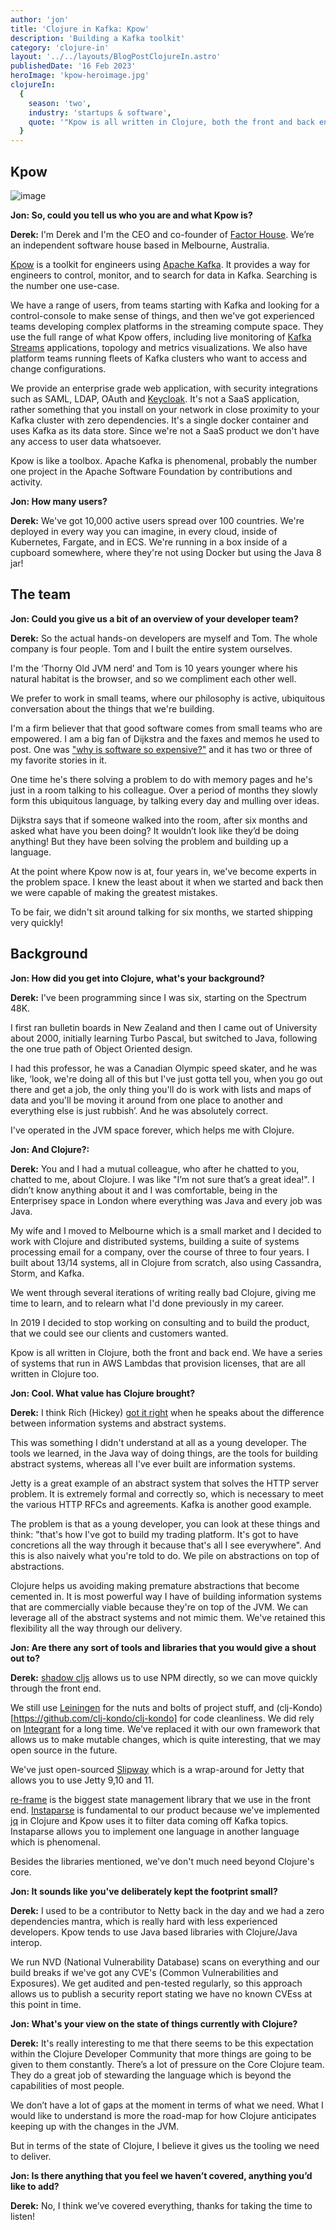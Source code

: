 ```yaml
---
author: 'jon'
title: 'Clojure in Kafka: Kpow'
description: 'Building a Kafka toolkit'
category: 'clojure-in'
layout: '../../layouts/BlogPostClojureIn.astro'
publishedDate: '16 Feb 2023'
heroImage: 'kpow-heroimage.jpg'
clojureIn:
  {
    season: 'two',
    industry: 'startups & software',
    quote: '"Kpow is all written in Clojure, both the front and back end."'
  }
---
```



## Kpow


<Image alt='image' src={si} />

**Jon: So, could you tell us who you are and what Kpow is?**

**Derek:** I'm Derek and I'm the CEO and co-founder of [Factor House](https://factorhouse.io/). We’re an independent software house based in Melbourne, Australia.

[Kpow](https://kpow.io/) is a toolkit for engineers using [Apache Kafka](https://kafka.apache.org/). It provides a way for engineers to control, monitor, and to search for data in Kafka. Searching is the number one use-case.

We have a range of users, from teams starting with Kafka and looking for a control-console to make sense of things, and then we've got experienced teams developing complex platforms in the streaming compute space. They use the full range of what Kpow offers, including live monitoring of [Kafka Streams](https://docs.confluent.io/platform/current/streams/index.html) applications, topology and metrics visualizations. We also have platform teams running fleets of Kafka clusters who want to access and change configurations.

We provide an enterprise grade web application, with security integrations such as SAML, LDAP, OAuth and [Keycloak](https://www.keycloak.org/). It's not a SaaS application, rather something that you install on your network in close proximity to your Kafka cluster with zero dependencies. It's a single docker container and uses Kafka as its data store. Since we're not a SaaS product we don't have any access to user data whatsoever.

Kpow is like a toolbox. Apache Kafka is phenomenal, probably the number one project in the Apache Software Foundation by contributions and activity.

**Jon: How many users?**

**Derek:** We've got 10,000 active users spread over 100 countries. We're deployed in every way you can imagine, in every cloud, inside of Kubernetes, Fargate, and in ECS. We're running in a box inside of a cupboard somewhere, where they're not using Docker but using the Java 8 jar!

## The team

**Jon: Could you give us a bit of an overview of your developer team?**

**Derek:** So the actual hands-on developers are myself and Tom. The whole company is four people. Tom and I built the entire system ourselves.

I'm the ‘Thorny Old JVM nerd’ and Tom is 10 years younger where his natural habitat is the browser, and so we compliment each other well.

We prefer to work in small teams, where our philosophy is active, ubiquitous conversation about the things that we're building.

I'm a firm believer that that good software comes from small teams who are empowered. I am a big fan of Dijkstra and the faxes and memos he used to post. One was ["why is software so expensive?"](https://www.cs.utexas.edu/users/EWD/transcriptions/EWD06xx/EWD648.html) and it has two or three of my favorite stories in it.

One time he's there solving a problem to do with memory pages and he's just in a room talking to his colleague. Over a period of months they slowly form this ubiquitous language, by talking every day and mulling over ideas.

Dijkstra says that if someone walked into the room, after six months and asked what have you been doing? It wouldn’t look like they’d be doing anything! But they have been solving the problem and building up a language.

At the point where Kpow now is at, four years in, we've become experts in the problem space. I knew the least about it when we started and back then we were capable of making the greatest mistakes.

To be fair, we didn't sit around talking for six months, we started shipping very quickly!

## Background

**Jon: How did you get into Clojure, what's your background?**

**Derek:** I've been programming since I was six, starting on the Spectrum 48K.

I first ran bulletin boards in New Zealand and then I came out of University about 2000, initially learning Turbo Pascal, but switched to Java, following the one true path of Object Oriented design.

I had this professor, he was a Canadian Olympic speed skater, and he was like, ‘look, we're doing all of this but I've just gotta tell you, when you go out there and get a job, the only thing you'll do is work with lists and maps of data and you'll be moving it around from one place to another and everything else is just rubbish’. And he was absolutely correct.

I've operated in the JVM space forever, which helps me with Clojure.

**Jon: And Clojure?:**

**Derek:** You and I had a mutual colleague, who after he chatted to you, chatted to me, about Clojure. I was like "I’m not sure that’s a great idea!". I didn’t know anything about it and I was comfortable, being in the Enterprisey space in London where everything was Java and every job was Java.

My wife and I moved to Melbourne which is a small market and I decided to work with Clojure and distributed systems, building a suite of systems processing email for a company, over the course of three to four years. I built about 13/14 systems, all in Clojure from scratch, also using Cassandra, Storm, and Kafka.

We went through several iterations of writing really bad Clojure, giving me time to learn, and to relearn what I'd done previously in my career.

In 2019 I decided to stop working on consulting and to build the product, that we could see our clients and customers wanted.

Kpow is all written in Clojure, both the front and back end. We have a series of systems that run in AWS Lambdas that provision licenses, that are all written in Clojure too.

**Jon: Cool. What value has Clojure brought?**

**Derek:** I think Rich (Hickey) [got it right](https://www.youtube.com/watch?v=ROor6_NGIWU) when he speaks about the difference between information systems and abstract systems.

This was something I didn't understand at all as a young developer. The tools we learned, in the Java way of doing things, are the tools for building abstract systems, whereas all I've ever built are information systems.

Jetty is a great example of an abstract system that solves the HTTP server problem. It is extremely formal and correctly so, which is necessary to meet the various HTTP RFCs and agreements. Kafka is another good example.

The problem is that as a young developer, you can look at these things and think: "that's how I've got to build my trading platform. It's got to have concretions all the way through it because that's all I see everywhere". And this is also naively what you're told to do. We pile on abstractions on top of abstractions.

Clojure helps us avoiding making premature abstractions that become cemented in. It is most powerful way I have of building information systems that are commercially viable because they're on top of the JVM. We can leverage all of the abstract systems and not mimic them. We've retained this flexibility all the way through our delivery.

**Jon: Are there any sort of tools and libraries that you would give a shout out to?**

**Derek:** [shadow cljs](https://github.com/thheller/shadow-cljs) allows us to use NPM directly, so we can move quickly through the front end.

We still use [Leiningen](https://leiningen.org/) for the nuts and bolts of project stuff, and (clj-Kondo)[https://github.com/clj-kondo/clj-kondo] for code cleanliness. We did rely on [Integrant](https://github.com/weavejester/integrant) for a long time. We've replaced it with our own framework that allows us to make mutable changes, which is quite interesting, that we may open source in the future.

We've just open-sourced [Slipway](https://github.com/factorhouse/slipway) which is a wrap-around for Jetty that allows you to use Jetty 9,10 and 11.

[re-frame](https://github.com/day8/re-frame) is the biggest state management library that we use in the front end. [Instaparse](https://github.com/Engelberg/instaparse) is fundamental to our product because we've implemented [jq](https://stedolan.github.io/jq/) in Clojure and Kpow uses it to filter data coming off Kafka topics. Instaparse allows you to implement one language in another language which is phenomenal.

Besides the libraries mentioned, we've don't much need beyond Clojure's core.

**Jon: It sounds like you've deliberately kept the footprint small?**

**Derek:** I used to be a contributor to Netty back in the day and we had a zero dependencies mantra, which is really hard with less experienced developers. Kpow tends to use Java based libraries with Clojure/Java interop.

We run NVD (National Vulnerability Database) scans on everything and our build breaks if we've got any CVE's (Common Vulnerabilities and Exposures). We get audited and pen-tested regularly, so this approach allows us to publish a security report stating we have no known CVEss at this point in time.

**Jon: What's your view on the state of things currently with Clojure?**

**Derek:** It's really interesting to me that there seems to be this expectation within the Clojure Developer Community that more things are going to be given to them constantly. There’s a lot of pressure on the Core Clojure team. They do a great job of stewarding the language which is beyond the capabilities of most people.

We don’t have a lot of gaps at the moment in terms of what we need. What I would like to understand is more the road-map for how Clojure anticipates keeping up with the changes in the JVM.

But in terms of the state of Clojure, I believe it gives us the tooling we need to deliver.

**Jon: Is there anything that you feel we haven’t covered, anything you’d like to add?**

**Derek:** No, I think we’ve covered everything, thanks for taking the time to listen!
